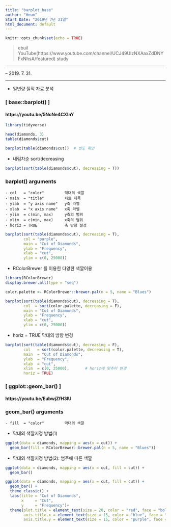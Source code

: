 ```yaml
---
title: "barplot_base"
author: "Heum"
Start Date: "2019년 7년 31일"
html_document: default
---
```


```r
knitr::opts_chunk$set(echo = TRUE)
```
> ebuil YouTube(https://www.youtube.com/channel/UCJ49UIzNXAaxZdDNYFxNhsA/featured) study

***
-- 2019. 7. 31. 

***

  - 일변량 질적 자료 분석

### [ base::barplot() ] 
#### https://youtu.be/5NcNe4CXInY


```r
library(tidyverse)
```
```r
head(diamonds, 3)
table(diamonds$cut)
```

```r
barplot(table(diamonds$cut))  # 빈도 확인 

```

  - 내림차순 sort/decreasing
```r
barplot(sort(table(diamonds$cut), decreasing = T))
```
  
### barplot() arguments
  
    - col   = "color"         막대의 색깔
    - main  = "title"         차트 제목
    - ylab  = "y axis name"   y축 라벨
    - xlab  = "x axis name"   x축 라벨 
    - ylim  = c(min, max)     y축의 범위
    - xlim  = c(min, max)     x축의 범위 
    - horiz = TRUE            축 방향 설정 

```r
barplot(sort(table(diamonds$cut), decreasing = T), 
        col = "purple", 
        main = "Cut of Diamonds", 
        ylab = "Frequency", 
        xlab = "cut", 
        ylim = c(0, 25000))
```

  - RColorBrewer 를 이용한 다양한 색깔이용
```r
library(RColorBrewer)
display.brewer.all(type = "seq")
```


```r
color.palette <- RColorBrewer::brewer.pal(n = 5, name = "Blues")

barplot(sort(table(diamonds$cut), decreasing = T), 
        col  = sort(color.palette, decreasing = F), 
        main = "Cut of Diamonds", 
        ylab = "Frequency", 
        xlab = "cut", 
        ylim = c(0, 25000))
```
  
  - horiz = TRUE  막대의 방향 변경
```r
barplot(sort(table(diamonds$cut), decreasing = F), 
        col   = sort(color.palette, decreasing = T),
        main  = "Cut of Diamonds", 
        ylab  = "Frequency", 
        xlab  = "cut", 
        xlim  = c(0, 25000),       # horiz에 맞추어 변경 
        horiz = TRUE)
```
  
  
### [ ggplot::geom_bar() ] 
#### https://youtu.be/EubwjZfH3lU

### geom_bar() arguments
  
    - fill  = "color"         막대의 색깔

 - 막대의 색깔지정 방법(1)
 
```r
ggplot(data = diamonds, mapping = aes(x = cut)) +
  geom_bar(fill = RColorBrewer::brewer.pal(n = 5, name = "Blues"))
```
    
 - 막대의 색깔지정 방법(2): 범주에 따른 색깔 
 
```r
ggplot(data = diamonds, mapping = aes(x = cut, fill = cut)) +
  geom_bar()
```


```r
ggplot(data = diamonds, mapping = aes(x = cut, fill = cut)) +
  geom_bar() +
  theme_classic() +
  labs(title = "Cut of Diamonds", 
       x     = "Cut", 
       y     = "Frequency")+
  theme(plot.title = element_text(size = 20, color = "red", face = "bold"), 
        axis.title.x = element_text(size = 15, color = "blue", face = "italic"), 
        axis.title.y = element_text(size = 15, color = "purple", face = "bold.italic", angle = 270))
```


